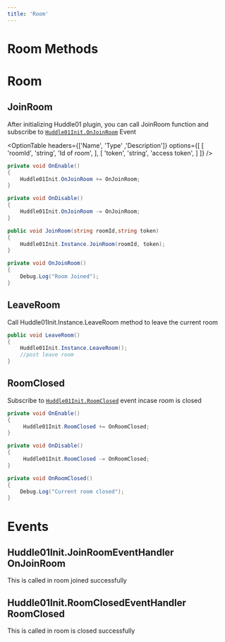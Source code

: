 ---
title: 'Room'
---


# Room Methods

# Room

## JoinRoom

After initializing Huddle01 plugin, you can call JoinRoom function and subscribe to [`Huddle01Init.OnJoinRoom`](/UnityWebglPlugin/methods/room#joinroomeventhandler-onjoinroom) Event

<OptionTable
  headers={['Name', 'Type' ,'Description']}
  options={[
    [
      'roomId',
      'string',
      'Id of room',
    ],
    [
      'token',
      'string',
      'access token',
    ]
  ]}
/>

```csharp filename=".csharp"
private void OnEnable()
{
    Huddle01Init.OnJoinRoom += OnJoinRoom;
}

private void OnDisable()
{
    Huddle01Init.OnJoinRoom -= OnJoinRoom;  
}

public void JoinRoom(string roomId,string token)
{
    Huddle01Init.Instance.JoinRoom(roomId, token);
}

private void OnJoinRoom()
{
    Debug.Log("Room Joined");
}
```

## LeaveRoom

Call Huddle01Init.Instance.LeaveRoom method to leave the current room

```csharp filename=".csharp"
public void LeaveRoom()
{
    Huddle01Init.Instance.LeaveRoom();
    //post leave room
}
```

## RoomClosed

Subscribe to [`Huddle01Init.RoomClosed`](/UnityWebglPlugin/methods/room#huddle01initroomclosedeventhandler-roomclosed) event incase room is closed

```csharp filename=".csharp"
private void OnEnable()
{
     Huddle01Init.RoomClosed += OnRoomClosed;
}

private void OnDisable()
{
     Huddle01Init.RoomClosed -= OnRoomClosed;  
}

private void OnRoomClosed()
{
    Debug.Log("Current room closed");
}

```

# Events
## Huddle01Init.JoinRoomEventHandler OnJoinRoom
This is called in room joined successfully

## Huddle01Init.RoomClosedEventHandler RoomClosed
This is called in room is closed successfully